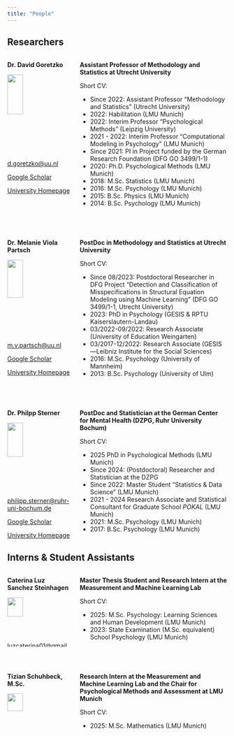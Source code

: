 ```yaml
---
title: "People"
---
```


## Researchers

::: columns
::: {.column width="30%"}
**Dr. David Goretzko**\

![](Figures/david.jpg){width="50%"}\

[d.goretzko\@uu.nl](mailto:d.goretzko@uu.nl){.email}\

[Google Scholar](https://scholar.google.nl/citations?user=hjMZ9aYAAAAJ&hl=nl&oi=ao)\

[University Homepage](https://www.uu.nl/staff/DGoretzko)
:::

::: {.column width="70%"}
**Assistant Professor of Methodology and Statistics at Utrecht University**\

Short CV:

-   Since 2022: Assistant Professor "Methodology and Statistics" (Utrecht University)
-   2022: Habilitation (LMU Munich)
-   2022: Interim Professor "Psychological Methods" (Leipzig University)
-   2021 - 2022: Interim Professor "Computational Modeling in Psychology" (LMU Munich)
-   Since 2021: PI in Project funded by the German Research Foundation (DFG GO 3499/1-1)
-   2020: Ph.D. Psychological Methods (LMU Munich)
-   2018: M.Sc. Statistics (LMU Munich)
-   2016: M.Sc. Psychology (LMU Munich)
-   2015: B.Sc. Physics (LMU Munich)
-   2014: B.Sc. Psychology (LMU Munich)
:::
:::

\

::: columns
::: {.column width="30%"}
**Dr. Melanie Viola Partsch**\

![](Figures/melanie.jpg){width="50%"}\

[m.v.partsch\@uu.nl](mailto:m.v.partsch@uu.nl){.email}\

[Google Scholar](https://scholar.google.nl/citations?user=dAXVhIQAAAAJ&hl=nl&oi=ao)\

[University Homepage](https://www.uu.nl/staff/MVPartsch1)
:::

::: {.column width="70%"}
**PostDoc in Methodology and Statistics at Utrecht University**\

Short CV:

-   Since 08/2023: Postdoctoral Researcher in DFG Project "Detection and Classification of Misspecifications in Structural Equation Modeling using Machine Learning" (DFG GO 3499/1-1, Utrecht University)
-   2023: PhD in Psychology (GESIS & RPTU Kaiserslautern-Landau)
-   03/2022-09/2022: Research Associate (University of Education Weingarten)
-   03/2017-12/2022: Research Associate (GESIS—Leibniz Institute for the Social Sciences)
-   2016: M.Sc. Psychology (University of Mannheim)
-   2013: B.Sc. Psychology (University of Ulm)
:::
:::

\

::: columns
::: {.column width="30%"}
**Dr. Philpp Sterner**\

![](Figures/philipp.jpg){width="50%"}\

[philipp.sterner\@ruhr-uni-bochum.de](mailto:philipp.sterner@ruhr-uni-bochum.de){.email}\

[Google Scholar](https://scholar.google.com/citations?user=GW3q3JkAAAAJ&hl=de)\

[University Homepage](https://fbz-bochum.de/person/philipp-sterner-m-sc)
:::

::: {.column width="70%"}
**PostDoc and Statistician at the German Center for Mental Health (DZPG, Ruhr University Bochum)**\

Short CV:

-   2025 PhD in Psychological Methods (LMU Munich)
-   Since 2024: (Postdoctoral) Researcher and Statistician at the DZPG
-   Since 2022: Master Student "Statistics & Data Science" (LMU Munich)
-   2021 - 2024 Research Associate and Statistical Consultant for Graduate School *POKAL* (LMU Munich)
-   2021: M.Sc. Psychology (LMU Munich)
-   2017: B.Sc. Psychology (LMU Munich)
:::
:::

## Interns & Student Assistants

::: columns
::: {.column width="30%"}
**Caterina Luz Sanchez Steinhagen**\

![](Figures/luz.png){width="50%"}\

[luzcaterina01\@gmail.com](mailto:luzcaterina01@gmail.com){.email}\

<!-- [Google Scholar]() \ -->

<!-- [University Homepage]()  -->
:::

::: {.column width="70%"}
**Master Thesis Student and Research Intern at the Measurement and Machine Learning Lab**\

Short CV:

-   2025: M.Sc. Psychology: Learning Sciences and Human Development (LMU Munich)
-   2023: State Examination (M.Sc. equivalent) School Psychology (LMU Munich)
:::
:::

\

::: columns
::: {.column width="30%"}
**Tizian Schuhbeck, M.Sc.**\

![](){width="50%"}\

[t.schuhbeck\@gmx.de](mailto:t.schuhbeck@gmx.de){.email}\

<!-- [Google Scholar]() \ -->

<!-- [University Homepage]()  -->
:::

::: {.column width="70%"}
**Research Intern at the Measurement and Machine Learning Lab and the Chair for Psychological Methods and Assessment at LMU Munich**\

Short CV:

-   2025: M.Sc. Mathematics (LMU Munich) <!-- - 20XX: B.Sc. Mathematics (LMU Munich) -->
:::
:::
